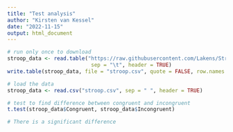```yaml
---
title: "Test analysis"
author: "Kirsten van Kessel"
date: "2022-11-15"
output: html_document
---
```


```r
# run only once to download
stroop_data <- read.table("https://raw.githubusercontent.com/Lakens/Stroop/master/stroop.txt", 
                           sep = "\t", header = TRUE)
write.table(stroop_data, file = "stroop.csv", quote = FALSE, row.names = FALSE)

# load the data
stroop_data <- read.csv("stroop.csv", sep = " ", header = TRUE)

# test to find difference between congruent and incongruent 
t.test(stroop_data$Congruent, stroop_data$Incongruent)

# There is a significant difference
```


